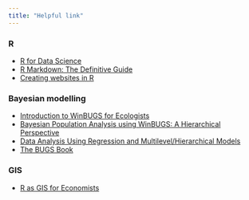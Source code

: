 ```yaml
---
title: "Helpful link"
---
```


### R

- [R for Data Science](https://r4ds.had.co.nz/)
- [R Markdown: The Definitive Guide](https://bookdown.org/yihui/rmarkdown/)
- [Creating websites in R](https://www.emilyzabor.com/tutorials/rmarkdown_websites_tutorial.html)

### Bayesian modelling

- [Introduction to WinBUGS for Ecologists](https://www.amazon.com/Introduction-WinBUGS-Ecologists-Bayesian-regression/dp/0123786053/ref=sr_1_1?dchild=1&keywords=Introduction+to+WinBUGS+for+Ecologists&qid=1597460036&s=books&sr=1-1)
- [Bayesian Population Analysis using WinBUGS: A Hierarchical Perspective](https://www.amazon.com/Bayesian-Population-Analysis-using-WinBUGS/dp/0123870208)
- [Data Analysis Using Regression and Multilevel/Hierarchical Models](https://www.amazon.com/Analysis-Regression-Multilevel-Hierarchical-2006-12-18/dp/B01FIYAH00)
- [The BUGS Book](https://www.amazon.com/BUGS-Chapman-Texts-Statistical-Science/dp/1584888490)

### GIS

- [R as GIS for Economists](https://tmieno2.github.io/R-as-GIS-for-Economists/)
